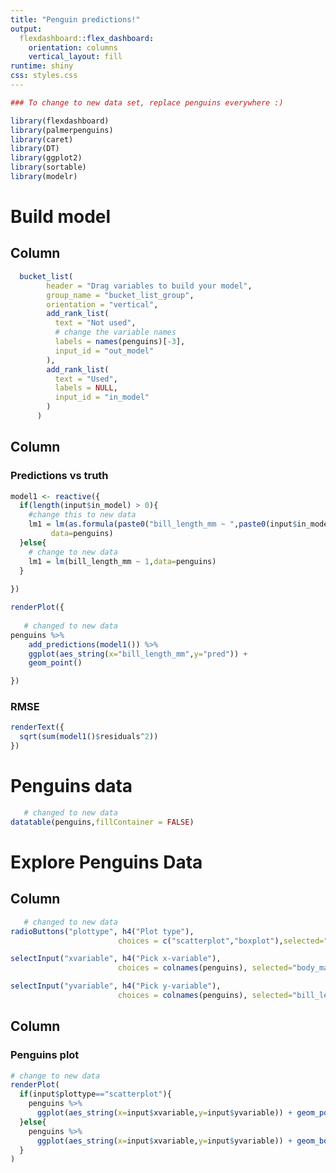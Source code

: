 ```yaml
---
title: "Penguin predictions!"
output: 
  flexdashboard::flex_dashboard:
    orientation: columns
    vertical_layout: fill
runtime: shiny
css: styles.css
---
```


```r

### To change to new data set, replace penguins everywhere :) 

library(flexdashboard)
library(palmerpenguins)
library(caret) 
library(DT)
library(ggplot2)
library(sortable)
library(modelr)
```

Build model
=====================================  
   


Column {data-width=300}
----------------------------------------------------------------------- 

```r
  bucket_list(
        header = "Drag variables to build your model",
        group_name = "bucket_list_group",
        orientation = "vertical",
        add_rank_list(
          text = "Not used",
          # change the variable names
          labels = names(penguins)[-3],
          input_id = "out_model"
        ),
        add_rank_list(
          text = "Used",
          labels = NULL,
          input_id = "in_model"
        )
      )
```



Column {data-width=400}
-----------------------------------------------------------------------

### Predictions vs truth

```r

model1 <- reactive({
  if(length(input$in_model) > 0){
    #change this to new data
    lm1 = lm(as.formula(paste0("bill_length_mm ~ ",paste0(input$in_model,collapse="+"))),
         data=penguins)
  }else{
    # change to new data
    lm1 = lm(bill_length_mm ~ 1,data=penguins)
  }
  
})

```

```r
renderPlot({ 
  
   # changed to new data
penguins %>%
    add_predictions(model1()) %>%
    ggplot(aes_string(x="bill_length_mm",y="pred")) +
    geom_point()

})
```

### RMSE

```r
renderText({
  sqrt(sum(model1()$residuals^2))
})
```



Penguins data
===================================== 


```r
   # changed to new data
datatable(penguins,fillContainer = FALSE) 
```


Explore Penguins Data
===================================== 

Column {.sidebar}
-----------------------------------------------------------------------



```r
   # changed to new data
radioButtons("plottype", h4("Plot type"),
                        choices = c("scatterplot","boxplot"),selected="scatterplot")

selectInput("xvariable", h4("Pick x-variable"),
                        choices = colnames(penguins), selected="body_mass_g")

selectInput("yvariable", h4("Pick y-variable"),
                        choices = colnames(penguins), selected="bill_length_mm")

```

Column 
-----------------------------------------------------------------------

### Penguins plot

```r

# change to new data
renderPlot(
  if(input$plottype=="scatterplot"){
    penguins %>% 
      ggplot(aes_string(x=input$xvariable,y=input$yvariable)) + geom_point()
  }else{
    penguins %>% 
      ggplot(aes_string(x=input$xvariable,y=input$yvariable)) + geom_boxplot()
  }
)
```



